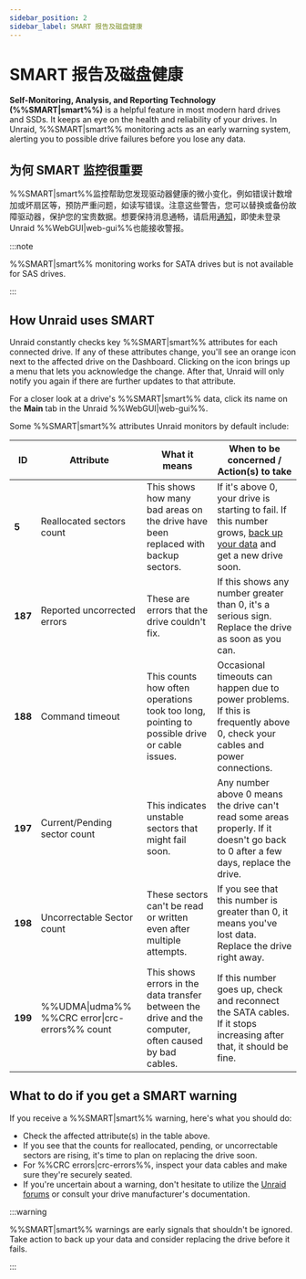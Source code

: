 ```yaml
---
sidebar_position: 2
sidebar_label: SMART 报告及磁盘健康
---
```


# SMART 报告及磁盘健康

**Self-Monitoring, Analysis, and Reporting Technology (%%SMART|smart%%)** is a helpful feature in most modern hard drives and SSDs. It keeps an eye on the health and reliability of your drives. In Unraid, %%SMART|smart%% monitoring acts as an early warning system, alerting you to possible drive failures before you lose any data.

## 为何 SMART 监控很重要

%%SMART|smart%%监控帮助您发现驱动器健康的微小变化，例如错误计数增加或坏扇区等，预防严重问题，如读写错误。注意这些警告，您可以替换或备份故障驱动器，保护您的宝贵数据。想要保持消息通畅，请启用[通知](../../getting-started/set-up-unraid/customize-unraid-settings.mdx#notification-settings)，即使未登录Unraid %%WebGUI|web-gui%%也能接收警报。

:::note

%%SMART|smart%% monitoring works for SATA drives but is not available for SAS drives.

:::

## How Unraid uses SMART

Unraid constantly checks key %%SMART|smart%% attributes for each connected drive. If any of these attributes change, you'll see an orange icon next to the affected drive on the Dashboard. Clicking on the icon brings up a menu that lets you acknowledge the change. After that, Unraid will only notify you again if there are further updates to that attribute.

For a closer look at a drive's %%SMART|smart%% data, click its name on the **Main** tab in the Unraid %%WebGUI|web-gui%%.

Some %%SMART|smart%% attributes Unraid monitors by default include:

| **ID**  | **Attribute**                                  | **What it means**                                                                                      | **When to be concerned / Action(s) to take**                                                                                                                                                                                |
| ------- | ---------------------------------------------- | ------------------------------------------------------------------------------------------------------ | --------------------------------------------------------------------------------------------------------------------------------------------------------------------------------------------------------------------------- |
| **5**   | Reallocated sectors count                      | This shows how many bad areas on the drive have been replaced with backup sectors.                     | If it's above 0, your drive is starting to fail. If this number grows, [back up your data](../../getting-started/set-up-unraid/complete-your-post-setup-essentials.mdx#back-up-your-flash-device) and get a new drive soon. |
| **187** | Reported uncorrected errors                    | These are errors that the drive couldn't fix.                                                          | If this shows any number greater than 0, it's a serious sign. Replace the drive as soon as you can.                                                                                                                         |
| **188** | Command timeout                                | This counts how often operations took too long, pointing to possible drive or cable issues.            | Occasional timeouts can happen due to power problems. If this is frequently above 0, check your cables and power connections.                                                                                               |
| **197** | Current/Pending sector count                   | This indicates unstable sectors that might fail soon.                                                  | Any number above 0 means the drive can't read some areas properly. If it doesn't go back to 0 after a few days, replace the drive.                                                                                          |
| **198** | Uncorrectable Sector count                     | These sectors can't be read or written even after multiple attempts.                                   | If you see that this number is greater than 0, it means you've lost data. Replace the drive right away.                                                                                                                     |
| **199** | %%UDMA\|udma%% %%CRC error\|crc-errors%% count | This shows errors in the data transfer between the drive and the computer, often caused by bad cables. | If this number goes up, check and reconnect the SATA cables. If it stops increasing after that, it should be fine.                                                                                                          |

## What to do if you get a SMART warning

If you receive a %%SMART|smart%% warning, here's what you should do:

- Check the affected attribute(s) in the table above.
- If you see that the counts for reallocated, pending, or uncorrectable sectors are rising, it's time to plan on replacing the drive soon.
- For %%CRC errors|crc-errors%%, inspect your data cables and make sure they're securely seated.
- If you're uncertain about a warning, don't hesitate to utilize the [Unraid forums](https://forums.unraid.net/) or consult your drive manufacturer's documentation.

:::warning

%%SMART|smart%% warnings are early signals that shouldn't be ignored. Take action to back up your data and consider replacing the drive before it fails.

:::
